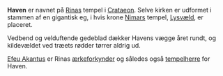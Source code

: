 {{title:Haven}}
{{author:Laura Holmegaard}}
{{timestamp:2009-09-19T18:14:32Z}}
{{copyright:Haven}}
'''Haven''' er navnet på [[Rina|Rinas]] tempel i [[Crataeon]]. Selve kirken er udformet i stammen af en gigantisk eg, i hvis krone [[Nimar|Nimars]] tempel, [[Lysvæld]], er placeret.

Vedbend og velduftende gedeblad dækker Havens vægge året rundt, og kildevældet ved træets rødder tørrer aldrig ud.

[[Efeu Akantus]] er Rinas [[ærkeforkynder]] og således også [[tempelherre]] for Haven.